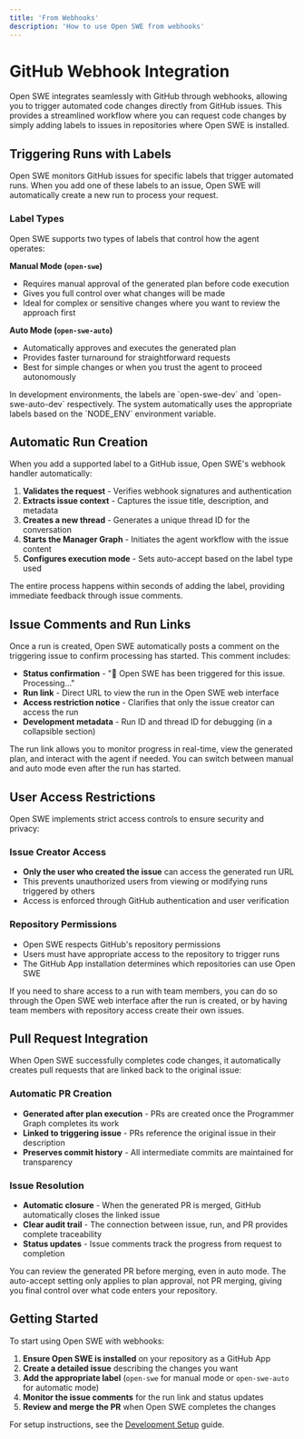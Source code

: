 ```yaml
---
title: 'From Webhooks'
description: 'How to use Open SWE from webhooks'
---
```

# GitHub Webhook Integration

Open SWE integrates seamlessly with GitHub through webhooks, allowing you to trigger automated code changes directly from GitHub issues. This provides a streamlined workflow where you can request code changes by simply adding labels to issues in repositories where Open SWE is installed.

## Triggering Runs with Labels

Open SWE monitors GitHub issues for specific labels that trigger automated runs. When you add one of these labels to an issue, Open SWE will automatically create a new run to process your request.

### Label Types

Open SWE supports two types of labels that control how the agent operates:

**Manual Mode (`open-swe`)**
- Requires manual approval of the generated plan before code execution
- Gives you full control over what changes will be made
- Ideal for complex or sensitive changes where you want to review the approach first

**Auto Mode (`open-swe-auto`)**
- Automatically approves and executes the generated plan
- Provides faster turnaround for straightforward requests
- Best for simple changes or when you trust the agent to proceed autonomously

<Note>
In development environments, the labels are `open-swe-dev` and `open-swe-auto-dev` respectively. The system automatically uses the appropriate labels based on the `NODE_ENV` environment variable.
</Note>

## Automatic Run Creation

When you add a supported label to a GitHub issue, Open SWE's webhook handler automatically:

1. **Validates the request** - Verifies webhook signatures and authentication
2. **Extracts issue context** - Captures the issue title, description, and metadata
3. **Creates a new thread** - Generates a unique thread ID for the conversation
4. **Starts the Manager Graph** - Initiates the agent workflow with the issue content
5. **Configures execution mode** - Sets auto-accept based on the label type used

The entire process happens within seconds of adding the label, providing immediate feedback through issue comments.

## Issue Comments and Run Links

Once a run is created, Open SWE automatically posts a comment on the triggering issue to confirm processing has started. This comment includes:

- **Status confirmation** - "🤖 Open SWE has been triggered for this issue. Processing..."
- **Run link** - Direct URL to view the run in the Open SWE web interface
- **Access restriction notice** - Clarifies that only the issue creator can access the run
- **Development metadata** - Run ID and thread ID for debugging (in a collapsible section)

<Tip>
The run link allows you to monitor progress in real-time, view the generated plan, and interact with the agent if needed. You can switch between manual and auto mode even after the run has started.
</Tip>

## User Access Restrictions

Open SWE implements strict access controls to ensure security and privacy:

### Issue Creator Access
- **Only the user who created the issue** can access the generated run URL
- This prevents unauthorized users from viewing or modifying runs triggered by others
- Access is enforced through GitHub authentication and user verification

### Repository Permissions
- Open SWE respects GitHub's repository permissions
- Users must have appropriate access to the repository to trigger runs
- The GitHub App installation determines which repositories can use Open SWE

<Note>
If you need to share access to a run with team members, you can do so through the Open SWE web interface after the run is created, or by having team members with repository access create their own issues.
</Note>

## Pull Request Integration

When Open SWE successfully completes code changes, it automatically creates pull requests that are linked back to the original issue:

### Automatic PR Creation
- **Generated after plan execution** - PRs are created once the Programmer Graph completes its work
- **Linked to triggering issue** - PRs reference the original issue in their description
- **Preserves commit history** - All intermediate commits are maintained for transparency

### Issue Resolution
- **Automatic closure** - When the generated PR is merged, GitHub automatically closes the linked issue
- **Clear audit trail** - The connection between issue, run, and PR provides complete traceability
- **Status updates** - Issue comments track the progress from request to completion

<Tip>
You can review the generated PR before merging, even in auto mode. The auto-accept setting only applies to plan approval, not PR merging, giving you final control over what code enters your repository.
</Tip>

## Getting Started

To start using Open SWE with webhooks:

1. **Ensure Open SWE is installed** on your repository as a GitHub App
2. **Create a detailed issue** describing the changes you want
3. **Add the appropriate label** (`open-swe` for manual mode or `open-swe-auto` for automatic mode)
4. **Monitor the issue comments** for the run link and status updates
5. **Review and merge the PR** when Open SWE completes the changes

For setup instructions, see the [Development Setup](/setup/development) guide.
